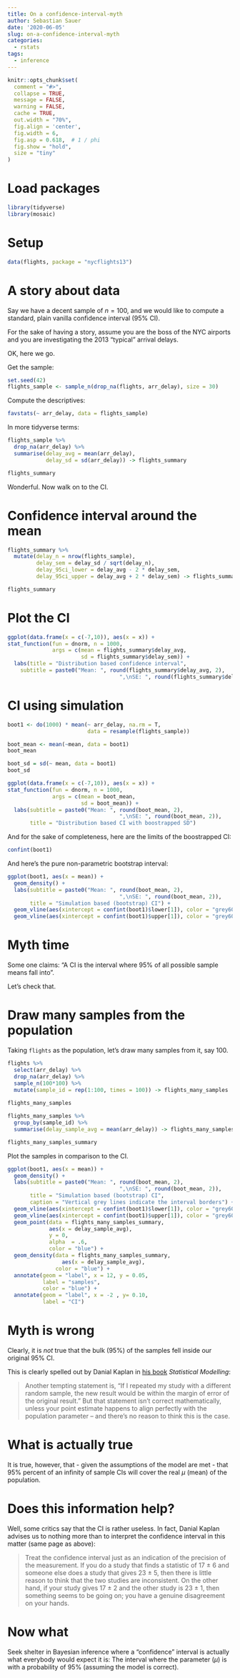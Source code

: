 ```yaml
---
title: On a confidence-interval-myth
author: Sebastian Sauer
date: '2020-06-05'
slug: on-a-confidence-interval-myth
categories:
  - rstats
tags:
  - inference
---
```




```r
knitr::opts_chunk$set(
  comment = "#>",
  collapse = TRUE,
  message = FALSE,
  warning = FALSE,
  cache = TRUE,
  out.width = "70%",
  fig.align = 'center',
  fig.width = 6,
  fig.asp = 0.618,  # 1 / phi
  fig.show = "hold",
  size = "tiny"
)
```



# Load packages

```r
library(tidyverse)
library(mosaic)
```


# Setup

```r
data(flights, package = "nycflights13")
```


# A story about data

Say we have a decent sample of $n=100$, and we would like to compute a standard, plain vanilla confidence interval (95% CI).

For the sake of having a story, assume you are the boss of the NYC airports and you are investigating the 2013 "typical" arrival delays.

OK, here we go.

Get the sample:

```r
set.seed(42)
flights_sample <- sample_n(drop_na(flights, arr_delay), size = 30)
```

Compute the descriptives:

```r
favstats(~ arr_delay, data = flights_sample)
```

In more tidyverse terms:


```r
flights_sample %>% 
  drop_na(arr_delay) %>% 
  summarise(delay_avg = mean(arr_delay),
            delay_sd = sd(arr_delay)) -> flights_summary

flights_summary
```

Wonderful. Now walk on to the CI.



# Confidence interval around the mean


```r
flights_summary %>% 
  mutate(delay_n = nrow(flights_sample),
         delay_sem = delay_sd / sqrt(delay_n),
         delay_95ci_lower = delay_avg - 2 * delay_sem,
         delay_95ci_upper = delay_avg + 2 * delay_sem) -> flights_summary

flights_summary
```



# Plot the CI

```r
ggplot(data.frame(x = c(-7,10)), aes(x = x)) +
stat_function(fun = dnorm, n = 1000,
              args = c(mean = flights_summary$delay_avg,
                       sd = flights_summary$delay_sem)) +
  labs(title = "Distribution based confidence interval",
    subtitle = paste0("Mean: ", round(flights_summary$delay_avg, 2),
                                   ",\nSE: ", round(flights_summary$delay_sem, 2)))
```


# CI using simulation


```r
boot1 <- do(1000) * mean(~ arr_delay, na.rm = T, 
                         data = resample(flights_sample))
```

```r
boot_mean <- mean(~mean, data = boot1)
boot_mean

boot_sd = sd(~ mean, data = boot1)
boot_sd
```



```r
ggplot(data.frame(x = c(-7,10)), aes(x = x)) +
stat_function(fun = dnorm, n = 1000,
              args = c(mean = boot_mean,
                       sd = boot_mean)) +
  labs(subtitle = paste0("Mean: ", round(boot_mean, 2),
                                   ",\nSE: ", round(boot_mean, 2)),
       title = "Distribution based CI with boostrapped SD")
```


And for the sake of completeness, here are the limits of the boostrapped CI:

```r
confint(boot1)
```


And here's the pure non-parametric bootstrap interval:



```r
ggplot(boot1, aes(x = mean)) +
  geom_density() +
  labs(subtitle = paste0("Mean: ", round(boot_mean, 2),
                                   ",\nSE: ", round(boot_mean, 2)),
       title = "Simulation based (bootstrap) CI") +
  geom_vline(aes(xintercept = confint(boot1)$lower[1]), color = "grey60") +
  geom_vline(aes(xintercept = confint(boot1)$upper[1]), color = "grey60")
```

# Myth time

Some one claims: "A CI is the interval where 95% of all possible sample means fall into". 

Let's check that.


# Draw many samples from the population


Taking `flights` as the population, let's draw many samples from it, say 100.

```r
flights %>% 
  select(arr_delay) %>% 
  drop_na(arr_delay) %>% 
  sample_n(100*100) %>% 
  mutate(sample_id = rep(1:100, times = 100)) -> flights_many_samples
  
flights_many_samples
```


```r
flights_many_samples %>% 
  group_by(sample_id) %>% 
  summarise(delay_sample_avg = mean(arr_delay)) -> flights_many_samples_summary

flights_many_samples_summary
```


Plot the samples in comparison to the CI.


```r
ggplot(boot1, aes(x = mean)) +
  geom_density() +
  labs(subtitle = paste0("Mean: ", round(boot_mean, 2),
                                   ",\nSE: ", round(boot_mean, 2)),
       title = "Simulation based (bootstrap) CI",
       caption = "Vertical grey lines indicate the interval borders") +
  geom_vline(aes(xintercept = confint(boot1)$lower[1]), color = "grey60") +
  geom_vline(aes(xintercept = confint(boot1)$upper[1]), color = "grey60") +
  geom_point(data = flights_many_samples_summary,
             aes(x = delay_sample_avg),
             y = 0,
             alpha  = .6,
             color = "blue") +
  geom_density(data = flights_many_samples_summary,
                 aes(x = delay_sample_avg),
               color = "blue") +
  annotate(geom = "label", x = 12, y = 0.05, 
           label = "samples",
           color = "blue") +
  annotate(geom = "label", x = -2 , y= 0.10,
           label = "CI")
```


# Myth is wrong

Clearly, it is *not* true that the bulk (95%) of the samples fell inside our original 95% CI.

This is clearly spelled out by Danial Kaplan in [his book](https://dtkaplan.github.io/SM2-bookdown/confidence-intervals.html#the-sampling-distribution) *Statistical Modelling*:


>    Another tempting statement is, “If I repeated my study with a different random sample, the new result would be within the margin of error of the original result.” But that statement isn’t correct mathematically, unless your point estimate happens to align perfectly with the population parameter – and there’s no reason to think this is the case.


# What is actually true

It is true, however, that - given the assumptions of the model are met - that 95% percent of an infinity of sample CIs will cover the real $\mu$ (mean) of the population.




# Does this information help?

Well, some critics say that the CI is rather useless. In fact, Danial Kaplan advises us to nothing more than to interpret the confidence interval in this matter (same page as above):


>   Treat the confidence interval just as an indication of the precision of the measurement. If you do a study that finds a statistic of 17 ± 6 and someone else does a study that gives 23 ± 5, then there is little reason to think that the two studies are inconsistent. On the other hand, if your study gives 17 ± 2 and the other study is 23 ± 1, then something seems to be going on; you have a genuine disagreement on your hands.


# Now what

Seek shelter in Bayesian inference where a "confidence" interval is actually what everybody would expect it is: The interval where the parameter ($\mu$) is with a probability of 95% (assuming the model is correct).
